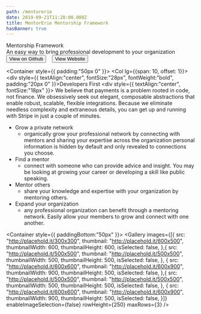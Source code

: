 ```yaml
---
path: /mentorerie
date: 2019-09-21T11:28:00.000Z
title: MentorErie Mentorship Framework
hasBanner: true
---
```


<div class="project-header" style={{ color:"white", display:"flex", height:"600px", alignItems:"flex-start", flex:"0 0 100%", flexDirection:"column", justifyContent:"center", background:"url('https://cdn.pixabay.com/photo/2012/03/01/00/36/abstract-19731_960_720.jpg')", backgroundSize: "100%" }}>
    <div class="title" style={{ fontSize:"38px", paddingLeft:"20%" }}>Mentorship Framework</div>
    <div class="description" style={{ fontSize: "18px", paddingLeft:"20%" }}>An easy way to bring professional development to your organization</div>
    <div class="links" style={{ margin:"60px auto -120px", textAlign: "center", width:"100%" }}>
        <Button variant="outline-light" size="lg">View on Github</Button>&nbsp; &nbsp;
        <Button variant="outline-light" size="lg">View Website</Button>
    </div>
</div>

<Container style={{ padding:"50px 0" }}>
    <Row>
        <Col  lg={{span: 10, offset: 1}}>
            <div style={{ textAlign:"center", fontSize:"28px", fontWeight:"bold", padding:"20px 0" }}>Developers First</div>
            <div style={{ textAlign:"center", fontSize:"18px" }}>
            We believe that payments is a problem rooted in code, not finance. We obsessively seek out elegant, composable abstractions that enable robust, scalable, flexible integrations. Because we eliminate needless complexity and extraneous details, you can get up and running with Stripe in just a couple of minutes.
            </div>
        </Col>
    </Row>
</Container>

<Container>
    <Row>
        <Col  lg={{span: 10, offset: 1}}>
            <ul>
                <li>Grow a private network
                    <ul>
                        <li>
                        organically grow your professional network by connecting with mentors and sharing your expertise across the organization
                        personal information is hidden by default and only revealed to connections you choose.
                        </li>
                    </ul>
                </li>
                <li>Find a mentor
                    <ul>
                        <li>
                        connect with someone who can provide advice and insight. You may be looking at growing your career or developing a skill like public speaking.
                        </li>
                    </ul>
                </li>
                <li>Mentor others
                    <ul>
                        <li>
                        share your knowledge and expertise with your organization by mentoring others.
                        </li>
                    </ul>
                </li>
                <li>Expand your organization
                    <ul>
                        <li>
                        any professional organization can benefit through a mentoring network. Easily allow your members to grow and connect with one another.
                        </li>
                    </ul>
                </li>
            </ul>
        </Col>
    </Row>
</Container>

<Container style={{ paddingBottom:"50px" }}>
    <Row>
        <Col>
            <Gallery images={[{
                                src: "http://placehold.it/300x300",
                                thumbnail: "http://placehold.it/600x500",
                                thumbnailWidth: 600,
                                thumbnailHeight: 600,
                                isSelected: false,
                            },{
                                  src: "http://placehold.it/500x500",
                                  thumbnail: "http://placehold.it/500x500",
                                  thumbnailWidth: 500,
                                  thumbnailHeight: 500,
                                  isSelected: false,
                              },
                          {
                              src: "http://placehold.it/600x600",
                              thumbnail: "http://placehold.it/600x900",
                              thumbnailWidth: 900,
                              thumbnailHeight: 500,
                              isSelected: false,
                          },{
                              src: "http://placehold.it/500x500",
                              thumbnail: "http://placehold.it/500x500",
                              thumbnailWidth: 500,
                              thumbnailHeight: 500,
                              isSelected: false,
                          },
                          {
                              src: "http://placehold.it/600x600",
                              thumbnail: "http://placehold.it/600x900",
                              thumbnailWidth: 900,
                              thumbnailHeight: 500,
                              isSelected: false,
                          }]}
                enableImageSelection={false}
                rowHeight={250}
                maxRows={3}
               />
        </Col>
    </Row>
</Container>